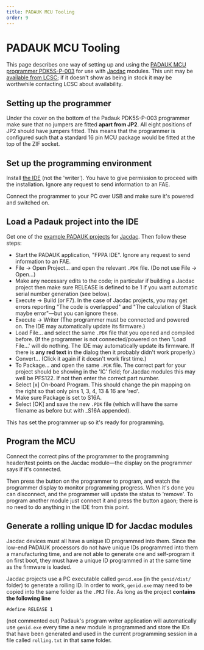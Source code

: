 ```yaml
---
title: PADAUK MCU Tooling
order: 9
---
```


# PADAUK MCU Tooling

This page describes one way of setting up and using the [PADAUK MCU programmer PDK5S-P-003](http://www.padauk.com.tw//upload/WRITERmanual/PDK5S-P-003-UM_EN_V006_20181030.pdf) for use with [Jacdac](https://aka.ms/jacdac) modules. This unit may be [available from LCSC](https://lcsc.com/product-detail/Emulator-Programmer_PADAUK-Tech-5S-P-003_C263009.html); if it doesn't show as being in stock it may be worthwhile contacting LCSC about availability.

## Setting up the programmer

Under the cover on the bottom of the Padauk PDK5S-P-003 programmer make sure that no jumpers are fitted **apart from JP2**. All eight positions of JP2 should have jumpers fitted. This means that the programmer is configured such that a standard 16 pin MCU package would be fitted at the top of the ZIF socket. 

## Set up the programming environment

Install [the IDE](http://www.padauk.com.tw/en/technical/index.aspx?kind=26) (not the 'writer'). You have to give permission to proceed with the installation. Ignore any request to send information to an FAE.

Connect the programmer to your PC over USB and make sure it's powered and switched on.

## Load a Padauk project into the IDE

Get one of the [example PADAUK projects](https://github.com/microsoft/jacdac-padauk) for [Jacdac](https://aka.ms/jacdac). Then follow these steps:

- Start the PADAUK application, "FPPA IDE". Ignore any request to send information to an FAE.
- File -> Open Project... and open the relevant `.PDK` file. (Do not use File -> Open...)
- Make any necessary edits to the code; in particular if building a Jacdac project then make sure RELEASE is defined to be 1 if you want automatic serial number generation (see below). 
- Execute -> Build (or F7). In the case of Jacdac projects, you may get errors reporting "The code is overlapped" and "The calculation of Stack maybe error"—but you can ignore these.
- Execute -> Writer (The programmer must be connected and powered on. The IDE may automatically update its firmware.)
- Load File... and select the same `.PDK` file that you opened and compiled before. (If the programmer is not connected/powered on then 'Load File...' will do nothing. The IDE may automatically update its firmware. If there is **any red text** in the dialog then it probably didn't work properly.)
- Convert... (Click it again if it doesn't work first time.)
- To Package... and open the same `.PDK` file. The correct part for your project should be showing in the 'IC' field; for Jacdac modules this may well be PFS122. If not then enter the correct part number.
- Select [x] On-board Program. This should change the pin mapping on the right so that only pins 1, 3, 4, 13 & 16 are 'red'.
- Make sure Package is set to S16A.
- Select [OK] and save the new `.PDK` file (which will have the same filename as before but with _S16A appended).

This has set the programmer up so it's ready for programming. 

## Program the MCU

Connect the correct pins of the programmer to the programming header/test points on the Jacdac module—the display on the programmer says if it's connected. 

Then press the button on the programmer to program, and watch the programmer display to monitor programming progress. When it's done you can disconnect, and  the programmer will update the status to 'remove'. To program another module just connect it and press the button agaon; there is no need to do anything in the IDE from this point.  

## Generate a rolling unique ID for Jacdac modules

Jacdac devices must all have a unique ID programmed into them. Since the low-end PADAUK processors do not have unique IDs programmed into them a manufacturing time, and are not able to generate one and self-program it on first boot, they must have a unique ID programmed in at the same time as the firmware is loaded. 

Jacdac projects use a PC executable called `genid.exe` (in the `genid/dist/` folder) to generate a rolling ID. In order to work, `genid.exe` may need to be copied into the same folder as the `.PRJ` file. As long as the project **contains the following line** 
```
#define RELEASE 1
```
(not commented out) Padauk's program writer application will automatically use `genid.exe` every time a new module is programmed and store the IDs that have been generated and used in the current programming session in a file called `rolling.txt` in that same folder.
